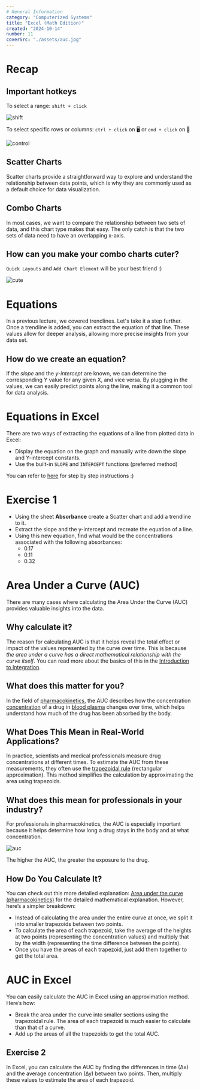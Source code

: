 ```yaml
---
# General Information
category: "Computerized Systems"
title: "Excel (Math Edition)"
created: "2024-10-14"
number: 11
coverSrc: "./assets/auc.jpg"
---
```


# Recap

## Important hotkeys

To select a range: `shift + click`

![shift](./assets/shift.gif)

To select specific rows or columns: `ctrl + click` on 🖥️ or `cmd + click` on 🍎

![control](./assets/control.gif)

## Scatter Charts

Scatter charts provide a straightforward way to explore and understand the relationship between data points, which is why they are commonly used as a default choice for data visualization.

## Combo Charts

In most cases, we want to compare the relationship between two sets of data, and this chart type makes that easy. The only catch is that the two sets of data need to have an overlapping x-axis.

## How can you make your combo charts cuter?

`Quick Layouts` and `Add Chart Element` will be your best friend :)

![cute](./assets/cuter.gif)

# Equations

In a previous lecture, we covered trendlines. Let's take it a step further. Once a trendline is added, you can extract the equation of that line. These values allow for deeper analysis, allowing more precise insights from your data set.

## How do we create an equation?

If the _slope_ and the _y-intercept_ are known, we can determine the corresponding Y value for any given X, and vice versa. By plugging in the values, we can easily predict points along the line, making it a common tool for data analysis.

# Equations in Excel

There are two ways of extracting the equations of a line from plotted data in Excel:

- Display the equation on the graph and manually write down the slope and Y-intercept constants.
- Use the built-in `SLOPE` and `INTERCEPT` functions (preferred method)

You can refer to [here](https://www.ablebits.com/office-addins-blog/2019/01/16/excel-trendline-types-equations-formulas/) for step by step instructions :)

# Exercise 1

- Using the sheet **Absorbance** create a Scatter chart and add a trendline to it.
- Extract the slope and the y-intercept and recreate the equation of a line.
- Using this new equation, find what would be the concentrations associated with the following absorbances:
  - 0.17
  - 0.11
  - 0.32

# Area Under a Curve (AUC)

There are many cases where calculating the Area Under the Curve (AUC) provides valuable insights into the data.

## Why calculate it?

The reason for calculating AUC is that it helps reveal the total effect or impact of the values represented by the curve over time. This is because _the area under a curve has a direct mathematical relationship with the curve itself_. You can read more about the basics of this in the [Introduction to Integration](https://www.mathsisfun.com/calculus/integration-introduction.html).

## What does this matter for you?

In the field of [pharmacokinetics](https://en.wikipedia.org/wiki/Pharmacokinetics), the AUC describes how the concentration [concentration](https://en.wikipedia.org/wiki/Concentration) of a drug in [blood plasma](https://en.wikipedia.org/wiki/Blood_plasma) changes over time, which helps understand how much of the drug has been absorbed by the body.

## What Does This Mean in Real-World Applications?

In practice, scientists and medical professionals measure drug concentrations at different times. To estimate the AUC from these measurements, they often use the [trapezoidal rule](https://en.wikipedia.org/wiki/Trapezoidal_rule) (rectangular approximation). This method simplifies the calculation by approximating the area using trapezoids.

## What does this mean for professionals in your industry?

For professionals in pharmacokinetics, the AUC is especially important because it helps determine how long a drug stays in the body and at what concentration.

![auc](./assets/auc.jpg)

The higher the AUC, the greater the exposure to the drug.

## How Do You Calculate It?

You can check out this more detailed explanation: [Area under the curve (pharmacokinetics)](https://en.wikipedia.org/wiki/Area_under_the_curve_%28pharmacokinetics%29) for the detailed mathematical explanation. However, here’s a simpler breakdown:

- Instead of calculating the area under the entire curve at once, we split it into smaller trapezoids between two points.
- To calculate the area of each trapezoid, take the average of the heights at two points (representing the concentration values) and multiply that by the width (representing the time difference between the points).
- Once you have the areas of each trapezoid, just add them together to get the total area.

# AUC in Excel

You can easily calculate the AUC in Excel using an approximation method. Here’s how:

- Break the area under the curve into smaller sections using the trapezoidal rule. The area of each trapezoid is much easier to calculate than that of a curve.
- Add up the areas of all the trapezoids to get the total AUC.

## Exercise 2

In Excel, you can calculate the AUC by finding the differences in time (∆x) and the average concentration (∆y) between two points. Then, multiply these values to estimate the area of each trapezoid.
